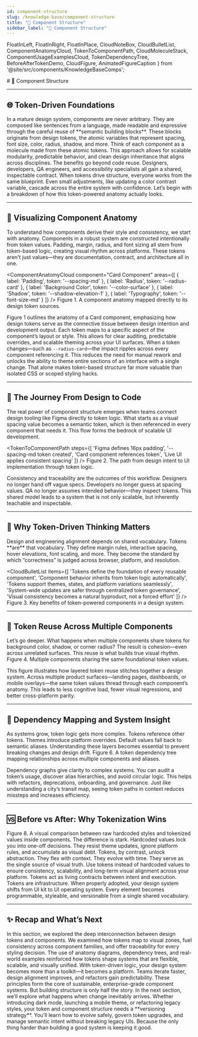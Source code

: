 ```yaml
---
id: component-structure
slug: /knowledge-base/component-structure
title: "🧱 Component Structure"
sidebar_label: "🧱 Component Structure"
---
```


  FloatInLeft,
  FloatInRight,
  FloatInPlace,
  CloudNoteBox,
  CloudBulletList,
  ComponentAnatomyCloud,
  TokenToComponentPath,
  CloudMoleculeStack,
  ComponentUsageExamplesCloud,
  TokenDependencyTree,
  BeforeAfterTokenDemo,
  CloudFigure,
  AnimatedFigureCaption
} from '@site/src/components/KnowledgeBaseComps';

<FloatInPlace>
# 🧱 Component Structure
</FloatInPlace>

---

## 🌐 Token-Driven Foundations

<FloatInLeft>
In a mature design system, components are never arbitrary. They are composed like sentences from a language, made readable and expressive through the careful reuse of **semantic building blocks**. These blocks originate from design tokens, the atomic variables that represent spacing, font size, color, radius, shadow, and more. Think of each component as a molecule made from these atomic tokens. This approach allows for scalable modularity, predictable behavior, and clean design inheritance that aligns across disciplines.
</FloatInLeft>

<FloatInRight>
The benefits go beyond code reuse. Designers, developers, QA engineers, and accessibility specialists all gain a shared, inspectable contract. When tokens drive structure, everyone works from the same blueprint. Even small adjustments, like updating a color contrast variable, cascade across the entire system with confidence. Let’s begin with a breakdown of how this token-powered anatomy actually looks.
</FloatInRight>

---

## 🩻 Visualizing Component Anatomy

<FloatInLeft>
To understand how components derive their style and consistency, we start with anatomy. Components in a robust system are constructed intentionally from token values. Padding, margin, radius, and font sizing all stem from token-based logic, creating visual rhythm across platforms. These tokens aren't just values—they are documentation, contract, and architecture all in one.
</FloatInLeft>

<ComponentAnatomyCloud
  component="Card Component"
  areas={[
    { label: 'Padding', token: '--spacing-md' },
    { label: 'Radius', token: '--radius-card' },
    { label: 'Background Color', token: '--color-surface' },
    { label: 'Shadow', token: '--shadow-elevation-1' },
    { label: 'Typography', token: '--font-size-md' }
  ]}
/>
<AnimatedFigureCaption>Figure 1. A component anatomy mapped directly to its design token sources.</AnimatedFigureCaption>

<FloatInRight>
Figure 1 outlines the anatomy of a Card component, emphasizing how design tokens serve as the connective tissue between design intention and development output. Each token maps to a specific aspect of the component’s layout or style. This allows for clear auditing, predictable overrides, and scalable theming across your UI surfaces.
</FloatInRight>

<FloatInLeft>
When a token changes—such as <code>--radius-card</code>—the impact ripples across every component referencing it. This reduces the need for manual rework and unlocks the ability to theme entire sections of an interface with a single change. That alone makes token-based structure far more valuable than isolated CSS or scoped styling hacks.
</FloatInLeft>

---

## 🔄 The Journey From Design to Code

<FloatInRight>
The real power of component structure emerges when teams connect design tooling like Figma directly to token logic. What starts as a visual spacing value becomes a semantic token, which is then referenced in every component that needs it. This flow forms the bedrock of scalable UI development.
</FloatInRight>

<TokenToComponentPath
  steps={[
    'Figma defines 16px padding',
    '--spacing-md token created',
    'Card component references token',
    'Live UI applies consistent spacing'
  ]}
/>
<AnimatedFigureCaption>Figure 2. The path from design intent to UI implementation through token logic.</AnimatedFigureCaption>

<FloatInLeft>
Consistency and traceability are the outcomes of this workflow. Designers no longer hand off vague specs. Developers no longer guess at spacing values. QA no longer assumes intended behavior—they inspect tokens. This shared model leads to a system that is not only scalable, but inherently teachable and inspectable.
</FloatInLeft>

---

## 🔗 Why Token-Driven Thinking Matters

<FloatInRight>
Design and engineering alignment depends on shared vocabulary. Tokens **are** that vocabulary. They define margin rules, interactive spacing, hover elevations, font scaling, and more. They become the standard by which “correctness” is judged across browser, platform, and resolution.
</FloatInRight>

<CloudBulletList
  items={[
    'Tokens define the foundation of every reusable component',
    'Component behavior inherits from token logic automatically',
    'Tokens support themes, states, and platform variations seamlessly',
    'System-wide updates are safer through centralized token governance',
    'Visual consistency becomes a natural byproduct, not a forced effort'
  ]}
/>
<AnimatedFigureCaption>Figure 3. Key benefits of token-powered components in a design system.</AnimatedFigureCaption>

---

## 🧬 Token Reuse Across Multiple Components

<FloatInLeft>
Let’s go deeper. What happens when multiple components share tokens for background color, shadow, or corner radius? The result is cohesion—even across unrelated surfaces. This reuse is what builds true visual rhythm.
</FloatInLeft>

<ComponentUsageExamplesCloud />
<AnimatedFigureCaption>Figure 4. Multiple components sharing the same foundational token values.</AnimatedFigureCaption>

<CloudFigure
  imageSrc="/cumulus-ui-library/img/component-stack-diagram.png"
  caption="Figure 5. How token reuse across components forms a layered visual stack across different product views."
/>

<FloatInRight>
This figure illustrates how layered token reuse stitches together a design system. Across multiple product surfaces—landing pages, dashboards, or mobile overlays—the same token values thread through each component’s anatomy. This leads to less cognitive load, fewer visual regressions, and better cross-platform parity.
</FloatInRight>

---

## 🌲 Dependency Mapping and System Insight

<FloatInLeft>
As systems grow, token logic gets more complex. Tokens reference other tokens. Themes introduce platform overrides. Default values fall back to semantic aliases. Understanding these layers becomes essential to prevent breaking changes and design drift.
</FloatInLeft>

<TokenDependencyTree />
<AnimatedFigureCaption>Figure 6. A token dependency tree mapping relationships across multiple components and aliases.</AnimatedFigureCaption>

<CloudFigure
  imageSrc="/cumulus-ui-library/img/token-alias-explainer.png"
  caption="Figure 7. A diagram explaining how token aliases resolve across different themes and component layers."
/>

<FloatInRight>
Dependency graphs give clarity to complex systems. You can audit a token’s usage, discover alias hierarchies, and avoid circular logic. This helps with refactors, deprecations, onboarding, and governance. Just like understanding a city’s transit map, seeing token paths in context reduces missteps and increases efficiency.
</FloatInRight>

---

## 🆚 Before vs After: Why Tokenization Wins

<BeforeAfterTokenDemo />
<AnimatedFigureCaption>Figure 8. A visual comparison between raw hardcoded styles and tokenized values inside components.</AnimatedFigureCaption>

<FloatInLeft>
The difference is stark. Hardcoded values lock you into one-off decisions. They resist theme updates, ignore platform rules, and accumulate as visual debt. Tokens, by contrast, unlock abstraction. They flex with context. They evolve with time. They serve as the single source of visual truth.
</FloatInLeft>

<CloudNoteBox>
Use tokens instead of hardcoded values to ensure consistency, scalability, and long-term visual alignment across your platform. Tokens act as living contracts between intent and execution.
</CloudNoteBox>

<FloatInRight>
Tokens are infrastructure. When properly adopted, your design system shifts from UI kit to UI operating system. Every element becomes programmable, styleable, and versionable from a single shared vocabulary.
</FloatInRight>

<CloudFigure
  imageSrc="/cumulus-ui-library/img/design-system-os-analogy.png"
  caption="Figure 9. Your design system works like an operating system, coordinating logic, presentation, and structure across your UI stack."
/>

---

## ✨ Recap and What’s Next

<FloatInLeft>
In this section, we explored the deep interconnection between design tokens and components. We examined how tokens map to visual zones, fuel consistency across component families, and offer traceability for every styling decision. The use of anatomy diagrams, dependency trees, and real-world examples reinforced how tokens shape systems that are flexible, scalable, and visually unified.
</FloatInLeft>

<FloatInRight>
With token-driven logic, your design system becomes more than a toolkit—it becomes a platform. Teams iterate faster, design alignment improves, and refactors gain predictability. These principles form the core of sustainable, enterprise-grade component systems.
</FloatInRight>

<FloatInLeft>
But building structure is only half the story. In the next section, we’ll explore what happens when change inevitably arrives. Whether introducing dark mode, launching a mobile theme, or refactoring legacy styles, your token and component structure needs a **versioning strategy**. You’ll learn how to evolve safely, govern token upgrades, and manage semantic intent without breaking legacy UIs. Because the only thing harder than building a good system is keeping it good.
</FloatInLeft>
